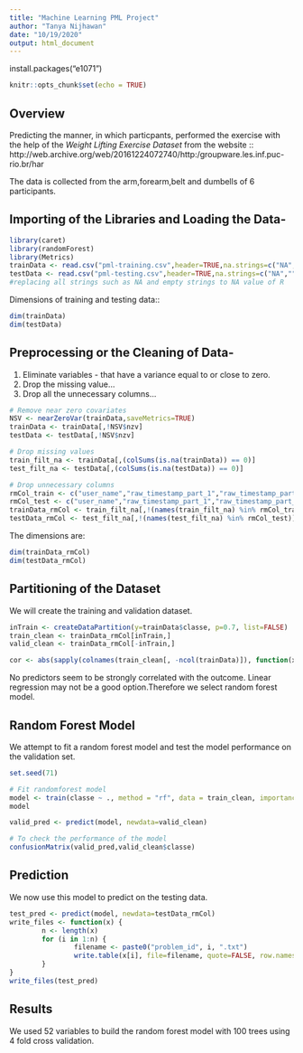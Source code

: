 ---
title: "Machine Learning PML Project"
author: "Tanya Nijhawan"
date: "10/19/2020"
output: html_document
---
install.packages("e1071")

```{r setup, include=FALSE}
knitr::opts_chunk$set(echo = TRUE)
```

## Overview

Predicting the manner, in which particpants,  performed the exercise with the help of the _Weight Lifting Exercise Dataset_ from the website :: http://web.archive.org/web/20161224072740/http:/groupware.les.inf.puc-rio.br/har

The data is collected from the arm,forearm,belt and dumbells of 6 participants.

## Importing of the Libraries and Loading the Data-

```{r}
library(caret)
library(randomForest)
library(Metrics)
trainData <- read.csv("pml-training.csv",header=TRUE,na.strings=c("NA",""))
testData <- read.csv("pml-testing.csv",header=TRUE,na.strings=c("NA",""))
#replacing all strings such as NA and empty strings to NA value of R
```

Dimensions of training and testing data::
```{r}
dim(trainData)
dim(testData)

```

## Preprocessing or the Cleaning of Data-

1. Eliminate variables - that have a variance equal to or close to zero.
2. Drop the missing value...
3. Drop all the unnecessary columns...
```{r}
# Remove near zero covariates
NSV <- nearZeroVar(trainData,saveMetrics=TRUE)
trainData <- trainData[,!NSV$nzv]
testData <- testData[,!NSV$nzv]

# Drop missing values
train_filt_na <- trainData[,(colSums(is.na(trainData)) == 0)]
test_filt_na <- testData[,(colSums(is.na(testData)) == 0)]

# Drop unnecessary columns
rmCol_train <- c("user_name","raw_timestamp_part_1","raw_timestamp_part_2","cvtd_timestamp","num_window")
rmCol_test <- c("user_name","raw_timestamp_part_1","raw_timestamp_part_2","cvtd_timestamp","num_window","problem_id")
trainData_rmCol <- train_filt_na[,!(names(train_filt_na) %in% rmCol_train)]
testData_rmCol <- test_filt_na[,!(names(test_filt_na) %in% rmCol_test)]

```
The dimensions are:
```{r}
dim(trainData_rmCol)
dim(testData_rmCol)
```

## Partitioning of the Dataset

We will create the training and validation dataset.

```{r}
inTrain <- createDataPartition(y=trainData$classe, p=0.7, list=FALSE)
train_clean <- trainData_rmCol[inTrain,]
valid_clean <- trainData_rmCol[-inTrain,]
```

```{r}
cor <- abs(sapply(colnames(train_clean[, -ncol(trainData)]), function(x) cor(as.numeric(train_clean[, x]), as.numeric(train_clean$classe), method = "spearman")))
```
No predictors seem to be strongly correlated with the outcome. Linear regression may not be a good option.Therefore we select random forest model.

## Random Forest Model

We attempt to fit a random forest model and test the model performance on the validation set.
```{r}
set.seed(71)

# Fit randomforest model
model <- train(classe ~ ., method = "rf", data = train_clean, importance = TRUE, trControl = trainControl(method = "cv", number = 4))
model
```


```{r}
valid_pred <- predict(model, newdata=valid_clean)

# To check the performance of the model
confusionMatrix(valid_pred,valid_clean$classe)
```

## Prediction

We now use this model to predict on the testing data.

```{r}
test_pred <- predict(model, newdata=testData_rmCol)
write_files <- function(x) {
        n <- length(x)
        for (i in 1:n) {
                filename <- paste0("problem_id", i, ".txt")
                write.table(x[i], file=filename, quote=FALSE, row.names=FALSE,col.names=FALSE)
        }
}
write_files(test_pred)

```


## Results

We used 52 variables to build the random forest model with 100 trees using 4 fold cross validation. 











